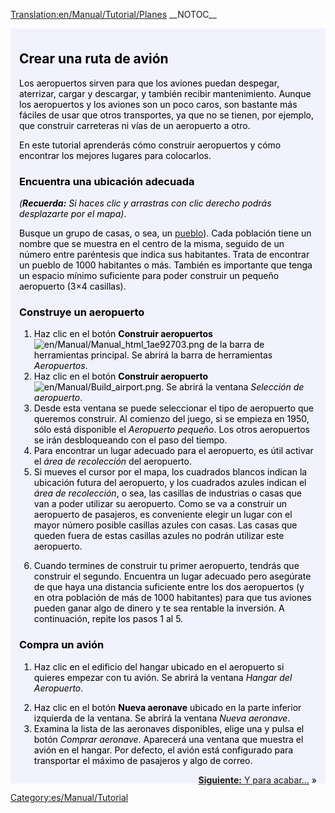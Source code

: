 [[Translation:en/Manual/Tutorial/Planes]]
__NOTOC__
{{en/Tabs|5|4
|es/Manual/Tutorial/Tutorial|1. Inicio<!--
-->|es/Manual/Tutorial/Autobuses|2. Autobuses<!--
-->|es/Manual/Tutorial/Trenes|3. Trenes<!--
-->|es/Manual/Tutorial/Aviones|4. Aviones<!--
-->|es/Manual/Tutorial/Fin|5. Final}}
<div style="padding:.5em 1em 1em 1em; border-top:none; background-color:#f1f2fe; color:#000;">
{{es/Manual/Tutorial/Tutorial}}
==Crear una ruta de avión==
Los aeropuertos sirven para que los aviones puedan despegar, aterrizar, cargar y descargar, y también recibir mantenimiento. Aunque los aeropuertos y los aviones son un poco caros, son bastante más fáciles de usar que otros transportes, ya que no se tienen, por ejemplo, que construir carreteras ni vías de un aeropuerto a otro.

En este tutorial aprenderás cómo construir aeropuertos y cómo encontrar los mejores lugares para colocarlos.
{{en/Phototable|[[File:en/Manual/Airport s.png]]|Aeropuerto pequeño (3&times;4).|none}}

===Encuentra una ubicación adecuada===
''('''Recuerda:''' Si haces clic y arrastras con clic derecho podrás desplazarte por el mapa)''.

Busque un grupo de casas, o sea, un [[es/Manual/Pueblo|pueblo]]). Cada población tiene un nombre que se muestra en el centro de la misma, seguido de un número entre paréntesis que indica sus habitantes. Trata de encontrar un pueblo de 1000 habitantes o más. También es importante que tenga un espacio mínimo suficiente para poder construir un pequeño aeropuerto (3&times;4 casillas).

===Construye un aeropuerto===
#Haz clic en el botón '''Construir aeropuertos''' [[File:en/Manual/Manual html 1ae92703.png]] de la barra de herramientas principal. Se abrirá la barra de herramientas ''Aeropuertos''.
#Haz clic en el botón '''Construir aeropuerto''' [[File:en/Manual/Build airport.png]]. Se abrirá la ventana ''Selección de aeropuerto''.
#Desde esta ventana se puede seleccionar el tipo de aeropuerto que queremos construir. Al comienzo del juego, si se empieza en 1950, sólo está disponible el ''Aeropuerto pequeño''. Los otros aeropuertos se irán desbloqueando con el paso del tiempo.
#Para encontrar un lugar adecuado para el aeropuerto, es útil activar el ''área de recolección'' del aeropuerto.
#Si mueves el cursor por el mapa, los cuadrados blancos indican la ubicación futura del aeropuerto, y los cuadrados azules indican el ''área de recolección'', o sea, las casillas de industrias o casas que van a poder utilizar su aeropuerto. Como se va a construir un aeropuerto de pasajeros, es conveniente elegir un lugar con el mayor número posible casillas azules con casas. Las casas que queden fuera de estas casillas azules no podrán utilizar este aeropuerto.
{{en/Phototable|[[File:es/Manual/Build-airport-3.png|400px]]|Un lugar adecuado para construir un aeropuerto.|none|6=:}}
<ol start="6">
<li>Cuando termines de construir tu primer aeropuerto, tendrás que construir el segundo. Encuentra un lugar adecuado pero asegúrate de que haya una distancia suficiente entre los dos aeropuertos (y en otra población de más de 1000 habitantes) para que tus aviones pueden ganar algo de dinero y te sea rentable la inversión. A continuación, repite los pasos 1 al 5.
</ol>
===Compra un avión===
#Haz clic en el edificio del hangar ubicado en el aeropuerto si quieres empezar con tu avión. Se abrirá la ventana ''Hangar del Aeropuerto''.
{{en/Phototable|[[File:es/Manual/Step1aircraft.png|550px]]|Ventana Hangar de aeronaves.|none|6=:}}
<ol start="2">
<li>Haz clic en el botón '''Nueva aeronave''' ubicado en la parte inferior izquierda de la ventana. Se abrirá la ventana ''Nueva aeronave''.
<li>Examina la lista de las aeronaves disponibles, elige una y pulsa el botón ''Comprar aeronave''. Aparecerá una ventana que muestra el avión en el hangar. Por defecto, el avión está configurado para transportar el máximo de pasajeros y algo de correo.
</ol>
<span style="float: right">[[es/Manual/Tutorial/Fin|'''Siguiente:''' Y para acabar...]] &raquo;</span>
</div>
[[Category:es/Manual/Tutorial]]